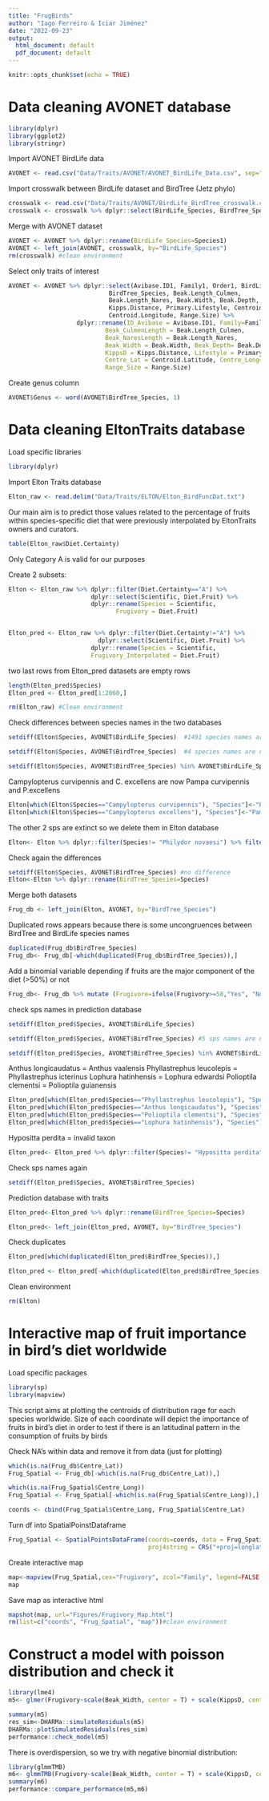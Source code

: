 ```yaml
---
title: "FrugBirds"
author: "Iago Ferreiro & Iciar Jiménez"
date: "2022-09-23"
output:
  html_document: default
  pdf_document: default
---
```


```r
knitr::opts_chunk$set(echo = TRUE)
```

# Data cleaning AVONET database


```r
library(dplyr)
library(ggplot2)
library(stringr)
```



Import AVONET  BirdLife data 
```r
AVONET <- read.csv("Data/Traits/AVONET/AVONET_BirdLife_Data.csv", sep=";")

```


Import crosswalk between BirdLife dataset and BirdTree (Jetz phylo)
```r
crosswalk <- read.csv("Data/Traits/AVONET/BirdLife_BirdTree_crosswalk.csv", sep=";")
crosswalk <- crosswalk %>% dplyr::select(BirdLife_Species, BirdTree_Species)

```


Merge with AVONET dataset
```r
AVONET <- AVONET %>% dplyr::rename(BirdLife_Species=Species1) 
AVONET <- left_join(AVONET, crosswalk, by="BirdLife_Species")
rm(crosswalk) #clean environment
```

Select only traits of interest
```r
AVONET <- AVONET %>% dplyr::select(Avibase.ID1, Family1, Order1, BirdLife_Species,
                            BirdTree_Species, Beak.Length_Culmen,
                            Beak.Length_Nares, Beak.Width, Beak.Depth,
                            Kipps.Distance, Primary.Lifestyle, Centroid.Latitude,
                            Centroid.Longitude, Range.Size) %>%
                   dplyr::rename(ID_Avibase = Avibase.ID1, Family=Family1, Order= Order1,
                           Beak_CulmenLength = Beak.Length_Culmen,
                           Beak_NaresLength = Beak.Length_Nares,
                           Beak_Width = Beak.Width, Beak_Depth= Beak.Depth,
                           KippsD = Kipps.Distance, Lifestyle = Primary.Lifestyle,
                           Centre_Lat = Centroid.Latitude, Centre_Long=Centroid.Longitude,
                           Range_Size = Range.Size)
```

Create genus column

```r
AVONET$Genus <- word(AVONET$BirdTree_Species, 1)
```

# Data cleaning EltonTraits database

Load specific libraries
```r
library(dplyr)

```


Import Elton Traits database
```r
Elton_raw <- read.delim("Data/Traits/ELTON/Elton_BirdFuncDat.txt")

```


Our main aim is to predict those values related to the percentage of fruits
within species-specific diet that were previously interpolated by EltonTraits
owners and curators.
```r
table(Elton_raw$Diet.Certainty) 
```
Only Category A is valid for our purposes


Create 2 subsets:
```r
Elton <- Elton_raw %>% dplyr::filter(Diet.Certainty=="A") %>% 
                       dplyr::select(Scientific, Diet.Fruit) %>%
                       dplyr::rename(Species = Scientific,
                              Frugivory = Diet.Fruit)


Elton_pred <- Elton_raw %>% dplyr::filter(Diet.Certainty!="A") %>% 
                         dplyr::select(Scientific, Diet.Fruit) %>%
                       dplyr::rename(Species = Scientific,
                       Frugivory_Interpolated = Diet.Fruit) 

```


two last rows from Elton_pred datasets are empty rows
```r
length(Elton_pred$Species)
Elton_pred <- Elton_pred[1:2060,]

rm(Elton_raw) #Clean environment

```


Check differences between species names in the two databases
```r
setdiff(Elton$Species, AVONET$BirdLife_Species)  #1491 species names are not coincident

setdiff(Elton$Species, AVONET$BirdTree_Species)  #4 species names are not coincident

setdiff(Elton$Species, AVONET$BirdTree_Species) %in% AVONET$BirdLife_Species  

```


Campylopterus curvipennis and C. excellens are now Pampa curvipennis and P.excellens
```r

Elton[which(Elton$Species=="Campylopterus curvipennis"), "Species"]<-"Pampa curvipennis"
Elton[which(Elton$Species=="Campylopterus excellens"), "Species"]<-"Pampa excellens"

```

The other 2 sps are extinct so we delete them in Elton database
```r

Elton<- Elton %>% dplyr::filter(Species!= "Philydor novaesi") %>% filter(Species!="Melamprosops phaeosoma")

```

Check again the differences
```r
setdiff(Elton$Species, AVONET$BirdTree_Species) #no difference
Elton<-Elton %>% dplyr::rename(BirdTree_Species=Species)
```

Merge both datasets
```r
Frug_db <- left_join(Elton, AVONET, by="BirdTree_Species")

```

Duplicated rows appears because there is some uncongruences between BirdTree and
BirdLife species names
```r
duplicated(Frug_db$BirdTree_Species)
Frug_db<- Frug_db[-which(duplicated(Frug_db$BirdTree_Species)),]

```


Add a binomial variable depending if fruits are the major component of the diet (>50%) or not
```r
Frug_db<- Frug_db %>% mutate (Frugivore=ifelse(Frugivory>=50,"Yes", "No"))
```


check sps names in prediction database
```r
setdiff(Elton_pred$Species, AVONET$BirdLife_Species)

setdiff(Elton_pred$Species, AVONET$BirdTree_Species) #5 sps names are not coincident

setdiff(Elton_pred$Species, AVONET$BirdTree_Species) %in% AVONET$BirdLife_Species 
```




Anthus longicaudatus = Anthus vaalensis
Phyllastrephus leucolepis = Phyllastrephus icterinus
Lophura hatinhensis = Lophura edwardsi
Polioptila clementsi = Polioptila guianensis
```r
Elton_pred[which(Elton_pred$Species=="Phyllastrephus leucolepis"), "Species"]<-"Phyllastrephus icterinus"
Elton_pred[which(Elton_pred$Species=="Anthus longicaudatus"), "Species"]<-"Anthus vaalensis"
Elton_pred[which(Elton_pred$Species=="Polioptila clementsi"), "Species"]<-"Polioptila guianensis"
Elton_pred[which(Elton_pred$Species=="Lophura hatinhensis"), "Species"]<-"Lophura edwardsi"

```


Hypositta perdita = invalid taxon
```r
Elton_pred<- Elton_pred %>% dplyr::filter(Species!= "Hypositta perdita") 

```


Check sps names again
```r
setdiff(Elton_pred$Species, AVONET$BirdTree_Species)

```


Prediction database with traits
```r
Elton_pred<-Elton_pred %>% dplyr::rename(BirdTree_Species=Species)

Elton_pred<- left_join(Elton_pred, AVONET, by="BirdTree_Species")

```


Check duplicates
```r
Elton_pred[which(duplicated(Elton_pred$BirdTree_Species)),]

Elton_pred <- Elton_pred[-which(duplicated(Elton_pred$BirdTree_Species)),]

```


Clean environment
```r
rm(Elton) 
```

# Interactive map of fruit importance in bird's diet worldwide


Load specific packages
```r
library(sp)
library(mapview)

```


This script aims at plotting the centroids of distribution rage for each
species worldwide. Size of each coordinate will depict the importance
of fruits in bird's diet in order to test if there is an latitudinal
pattern in the consumption of fruits by birds

Check NA's within data and remove it from data (just for plotting)
```r
which(is.na(Frug_db$Centre_Lat))
Frug_Spatial <- Frug_db[-which(is.na(Frug_db$Centre_Lat)),]

which(is.na(Frug_Spatial$Centre_Long))
Frug_Spatial <- Frug_Spatial[-which(is.na(Frug_Spatial$Centre_Long)),]

coords <- cbind(Frug_Spatial$Centre_Long, Frug_Spatial$Centre_Lat)


```

Turn df into SpatialPoinstDataframe
```r
Frug_Spatial <- SpatialPointsDataFrame(coords=coords, data = Frug_Spatial,
                                       proj4string = CRS("+proj=longlat +datum=WGS84 +ellps=WGS84 +towgs84=0,0,0"))

```



Create interactive map
```r
map<-mapview(Frug_Spatial,cex="Frugivory", zcol="Family", legend=FALSE, alpha=2)
map
```


Save map as interactive html
```r
mapshot(map, url="Figures/Frugivory_Map.html")
rm(list=c("coords", "Frug_Spatial", "map"))#clean environment

```

# Construct a model with poisson distribution and check it
```r
library(lme4)
m5<- glmer(Frugivory~scale(Beak_Width, center = T) + scale(KippsD, center=T) + scale(Centre_Lat,center=T) + (1|Genus), data=Frug_db, family="poisson")

summary(m5)
res_sim<-DHARMa::simulateResiduals(m5)
DHARMa::plotSimulatedResiduals(res_sim)
performance::check_model(m5)
```
There is overdispersion, so we try with negative binomial distribution:

```r
library(glmmTMB)
m6<- glmmTMB(Frugivory~scale(Beak_Width, center = T) + scale(KippsD, center=T) + scale(Centre_Lat,center=T) + (1|Genus), data=Frug_db, family="nbinom1")
summary(m6)
performance::compare_performance(m5,m6)
```

